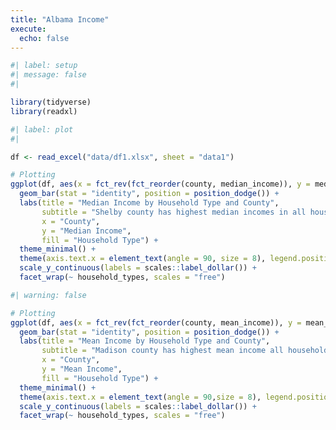 ```yaml
---
title: "Albama Income"
execute: 
  echo: false
---
```


```r
#| label: setup
#| message: false
#| 

library(tidyverse)
library(readxl)

```

```r
#| label: plot
#| 

df <- read_excel("data/df1.xlsx", sheet = "data1")

```

```r
# Plotting
ggplot(df, aes(x = fct_rev(fct_reorder(county, median_income)), y = median_income, fill = household_types)) +
  geom_bar(stat = "identity", position = position_dodge()) +
  labs(title = "Median Income by Household Type and County",
       subtitle = "Shelby county has highest median incomes in all household category",
       x = "County",
       y = "Median Income",
       fill = "Household Type") +
  theme_minimal() +
  theme(axis.text.x = element_text(angle = 90, size = 8), legend.position = "bottom") +
  scale_y_continuous(labels = scales::label_dollar()) +
  facet_wrap(~ household_types, scales = "free")
```

```r
#| warning: false

# Plotting
ggplot(df, aes(x = fct_rev(fct_reorder(county, mean_income)), y = mean_income, fill = household_types)) +
  geom_bar(stat = "identity", position = position_dodge()) +
  labs(title = "Mean Income by Household Type and County",
       subtitle = "Madison county has highest mean income all household category",
       x = "County",
       y = "Mean Income",
       fill = "Household Type") +
  theme_minimal() +
  theme(axis.text.x = element_text(angle = 90,size = 8), legend.position = "bottom") +
  scale_y_continuous(labels = scales::label_dollar()) +
  facet_wrap(~ household_types, scales = "free")
```

